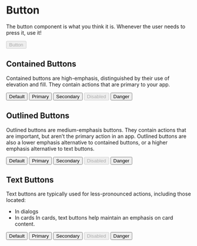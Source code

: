 

<Meta title='Documentation/Button' component={Button} />

# Button

The button component is what you think it is. Whenever the user needs to press it, use it!

<Preview>
    <Story name='Default'>
        <Button
            onClick={action('onClick')}
            default={boolean('Enable Default')}
            primary={boolean('Enable Primary')}
            secondary={boolean('Enable Secondary')}
            danger={boolean('Enable Danger')}
            disabled={boolean('Enable Disabled')}
            outlined={boolean('Enable Outlined')}
            text={boolean('Enable Text')}
        >
            Button
        </Button>
    </Story>
</Preview>

<Props of={Button} />

## Contained Buttons

Contained buttons are high-emphasis, distinguished by their use of elevation and fill. They contain actions that are primary to your app.

<Story name='Contained'>
    <Flex flexDirection='row'>
        <Button mr={1}>Default</Button>
        <Button mr={1} primary>
            Primary
        </Button>
        <Button mr={1} secondary>
            Secondary
        </Button>
        <Button mr={1} disabled>
            Disabled
        </Button>
        <Button mr={1} danger>
            Danger
        </Button>
    </Flex>
</Story>

## Outlined Buttons

Outlined buttons are medium-emphasis buttons. They contain actions that are important, but aren’t the primary action in an app.
Outlined buttons are also a lower emphasis alternative to contained buttons, or a higher emphasis alternative to text buttons.

<Story name='Outlined'>
    <Flex flexDirection='row'>
        <Button mr={1} outlined>
            Default
        </Button>
        <Button mr={1} outlined primary>
            Primary
        </Button>
        <Button mr={1} outlined secondary>
            Secondary
        </Button>
        <Button mr={1} outlined disabled>
            Disabled
        </Button>
        <Button mr={1} outlined danger>
            Danger
        </Button>
    </Flex>
</Story>

## Text Buttons

Text buttons are typically used for less-pronounced actions, including those located:

-   In dialogs
-   In cards
    In cards, text buttons help maintain an emphasis on card content.

<Story name='Text'>
    <Flex flexDirection='row'>
        <Button mr={1} text>
            Default
        </Button>
        <Button mr={1} text primary>
            Primary
        </Button>
        <Button mr={1} text secondary>
            Secondary
        </Button>
        <Button mr={1} text disabled>
            Disabled
        </Button>
        <Button mr={1} text danger>
            Danger
        </Button>
    </Flex>
</Story>
